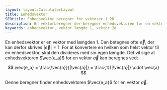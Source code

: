```yaml
---
layout: layout:CalculatorLayout
title: Enhedsvektor
SEOtitle: Enhedsvektor beregner for vektorer i 2D
description: En vektorberegner der beregner enhedsvektoren for en vektor i 2D
keywords: enhedsvektor, vektor længde 1, vektor 2d
---
```



En enhedsvektor er en vektor med længden 1. Den betegnes ofte $\vec{e}$, der kan derfor skrives $|\vec{e}| = 1$. For at konvertere en hvilken som helst vektor til en enhedsvektor, skal den divideres med sin egen længde. Det vil sige at enhedsvektoren $\vec{e_a}$ for en vektor $\vec{a}$ kan beregnes ved:

$$
\vec{e_a} = \frac{\vec{a}}{|\vec{a}|} = \frac{1}{|\vec{a}|} \cdot \vec{a}
$$

Denne beregner finder enhedsvektoren $\vec{e_a}$ for en vektor $\vec{a}$.

<Calculator client:only />
